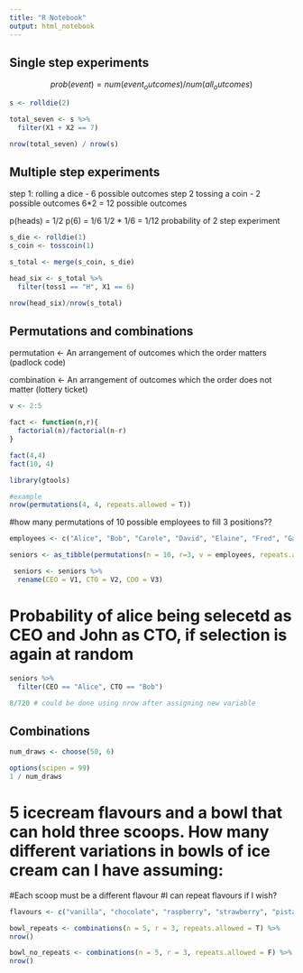 ```yaml
---
title: "R Notebook"
output: html_notebook
---
```

## Single step experiments

$$
prob(event) = num(event_outcomes) / num(all_outcomes)
$$
```r
s <- rolldie(2)

total_seven <- s %>% 
  filter(X1 + X2 == 7)

nrow(total_seven) / nrow(s)
```

## Multiple step experiments

step 1: rolling a dice - 6 possible outcomes
step 2 tossing a coin - 2 possible outcomes
6*2 = 12 possible outcomes

p(heads) = 1/2
p(6) = 1/6
1/2 * 1/6 = 1/12 probability of 2 step experiment

```r
s_die <- rolldie(1)
s_coin <- tosscoin(1)

s_total <- merge(s_coin, s_die)

head_six <- s_total %>% 
  filter(toss1 == "H", X1 == 6)

nrow(head_six)/nrow(s_total)
```

## Permutations and combinations

permutation <- An arrangement of outcomes which the order matters (padlock code)

combination <- An arrangement of outcomes which the order does not matter (lottery ticket)

```r
v <- 2:5

fact <- function(n,r){
  factorial(n)/factorial(n-r)
}

fact(4,4)
fact(10, 4)
```


```r
library(gtools)
```
```r
#example
nrow(permutations(4, 4, repeats.allowed = T))
```
#how many permutations of 10 possible employees to fill 3 positions??
```r
employees <- c("Alice", "Bob", "Carole", "David", "Elaine", "Fred", "Gabra", "Hua", "Inigo", "Hugo")

seniors <- as_tibble(permutations(n = 10, r=3, v = employees, repeats.allowed = F))

 seniors <- seniors %>% 
  rename(CEO = V1, CTO = V2, COO = V3)
```
# Probability of alice being selecetd as CEO and John as CTO, if selection is again at random 
```r
seniors %>% 
  filter(CEO == "Alice", CTO == "Bob")

8/720 # could be done using nrow after assigning new variable
```

## Combinations
```r
num_draws <- choose(50, 6) 

options(scipen = 99)
1 / num_draws
```

# 5 icecream flavours and a bowl that can hold three scoops. How many different variations in bowls of ice cream can I have assuming:
#Each scoop must be a different flavour
#I can repeat flavours if I wish?

```r
flavours <- c("vanilla", "chocolate", "raspberry", "strawberry", "pistachio")

bowl_repeats <- combinations(n = 5, r = 3, repeats.allowed = T) %>% 
nrow()

bowl_no_repeats <- combinations(n = 5, r = 3, repeats.allowed = F) %>% 
nrow()
```



